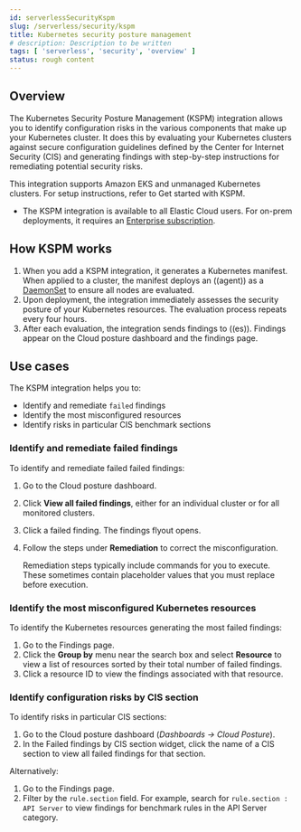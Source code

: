 ```yaml
---
id: serverlessSecurityKspm
slug: /serverless/security/kspm
title: Kubernetes security posture management
# description: Description to be written
tags: [ 'serverless', 'security', 'overview' ]
status: rough content
---
```



<RoughContent />

<div id="kspm"></div>

<div id="kspm-overview"></div>

## Overview
The Kubernetes Security Posture Management (KSPM) integration allows you to identify configuration risks in the various components that make up your Kubernetes cluster.
It does this by evaluating your Kubernetes clusters against secure configuration guidelines defined by the Center for Internet Security (CIS) and generating findings with step-by-step instructions for remediating potential security risks.

This integration supports Amazon EKS and unmanaged Kubernetes clusters. For setup instructions, refer to <DocLink id="serverlessSecurityGetStartedWithKspm">Get started with KSPM</DocLink>.

<DocCallOut title="Requirements">

* The KSPM integration is available to all Elastic Cloud users. For on-prem deployments, it requires an [Enterprise subscription](https://www.elastic.co/pricing).

</DocCallOut>

<div id="kspm-how-kspm-works"></div>

## How KSPM works
1. When you add a KSPM integration, it generates a Kubernetes manifest. When applied to a cluster, the manifest deploys an ((agent)) as a [DaemonSet](https://kubernetes.io/docs/concepts/workloads/controllers/daemonset) to ensure all nodes are evaluated.
1. Upon deployment, the integration immediately assesses the security posture of your Kubernetes resources. The evaluation process repeats every four hours.
1. After each evaluation, the integration sends findings to ((es)). Findings appear on the <DocLink id="serverlessSecurityCloudNatSecPostureDashboard">Cloud posture dashboard</DocLink> and the <DocLink id="serverlessSecurityFindingsPage">findings</DocLink> page.

<div id="kspm-use-cases"></div>

## Use cases

The KSPM integration helps you to:

* Identify and remediate `failed` findings
* Identify the most misconfigured resources
* Identify risks in particular CIS benchmark sections

<div id="kspm-remediate-failed-findings"></div>

### Identify and remediate failed findings

To identify and remediate failed failed findings:

1. Go to the <DocLink id="serverlessSecurityCloudNatSecPostureDashboard">Cloud posture dashboard</DocLink>.
1. Click **View all failed findings**, either for an individual cluster or for all monitored clusters.
1. Click a failed finding. The findings flyout opens.
1. Follow the steps under **Remediation** to correct the misconfiguration.

    <DocCallOut title="Note">
    Remediation steps typically include commands for you to execute. These sometimes contain placeholder values that you must replace before execution.
    </DocCallOut>

<div id="kspm-identify-misconfigured-resources"></div>

### Identify the most misconfigured Kubernetes resources

To identify the Kubernetes resources generating the most failed findings:

1. Go to the <DocLink id="serverlessSecurityFindingsPage">Findings</DocLink> page.
1. Click the **Group by** menu near the search box and select **Resource** to view a list of resources sorted by their total number of failed findings.
1. Click a resource ID to view the findings associated with that resource.

<div id="kspm-identify-config-risks-by-section"></div>

### Identify configuration risks by CIS section

To identify risks in particular CIS sections:

1. Go to the <DocLink id="serverlessSecurityCloudNatSecPostureDashboard">Cloud posture dashboard</DocLink> (*Dashboards -> Cloud Posture*).
1. In the Failed findings by CIS section widget, click the name of a CIS section to view all failed findings for that section.

Alternatively:

1. Go to the Findings page.
1. Filter by the `rule.section` field. For example, search for `rule.section : API Server` to view findings for benchmark rules in the API Server category.

